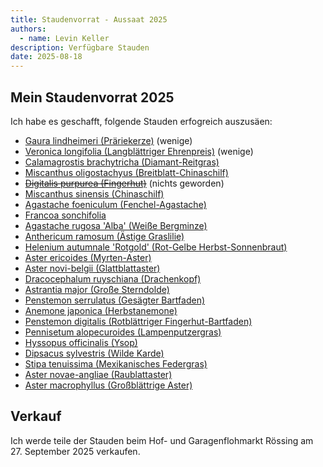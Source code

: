 ```yaml
---
title: Staudenvorrat - Aussaat 2025
authors:
  - name: Levin Keller
description: Verfügbare Stauden
date: 2025-08-18
---
```


## Mein Staudenvorrat 2025

Ich habe es geschafft, folgende Stauden erfogreich auszusäen:

- [Gaura lindheimeri (Präriekerze)](/de/garden/plants/gaura-lindheimeri) (wenige)
- [Veronica longifolia (Langblättriger Ehrenpreis)](/de/garden/plants/veronica-longifolia) (wenige)
- [Calamagrostis brachytricha (Diamant-Reitgras)](/de/garden/plants/calamagrostis-brachytricha)
- [Miscanthus oligostachyus (Breitblatt-Chinaschilf)](/de/garden/plants/miscanthus-oligostachyus)
- ~~[Digitalis purpurea (Fingerhut)](/de/garden/plants/digitalis-purpurea)~~ (nichts geworden)
- [Miscanthus sinensis (Chinaschilf)](/de/garden/plants/miscanthus-sinensis)
- [Agastache foeniculum (Fenchel-Agastache)](/de/garden/plants/agastache-foeniculum)
- [Francoa sonchifolia](/de/garden/plants/francoa-sonchifolia)
- [Agastache rugosa 'Alba' (Weiße Bergminze)](/de/garden/plants/agastache-rugosa-alba)
- [Anthericum ramosum (Ästige Graslilie)](/de/garden/plants/anthericum-ramosum)
- [Helenium autumnale 'Rotgold' (Rot-Gelbe Herbst-Sonnenbraut)](/de/garden/plants/helenium-autumnale-rotgold-hybriden)
- [Aster ericoides (Myrten-Aster)](/de/garden/plants/aster-ericoides)
- [Aster novi-belgii (Glattblattaster)](/de/garden/plants/aster-novi-belgii)
- [Dracocephalum ruyschiana (Drachenkopf)](/de/garden/plants/dracocephalum-ruyschiana)
- [Astrantia major (Große Sterndolde)](/de/garden/plants/astrantia-major)
- [Penstemon serrulatus (Gesägter Bartfaden)](/de/garden/plants/penstemon-serrulatus)
- [Anemone japonica (Herbstanemone)](/de/garden/plants/anemone-japonica)
- [Penstemon digitalis (Rotblättriger Fingerhut-Bartfaden)](/de/garden/plants/penstemon-digitalis-husker-red)
- [Pennisetum alopecuroides (Lampenputzergras)](/de/garden/plants/pennisetum-alopecuroides)
- [Hyssopus officinalis (Ysop)](/de/garden/plants/hyssopus-officinale)
- [Dipsacus sylvestris (Wilde Karde)](/de/garden/plants/dipsacus-sylvestris)
- [Stipa tenuissima (Mexikanisches Federgras)](/de/garden/plants/stipa-tenuissima)
- [Aster novae-angliae (Raublattaster)](/de/garden/plants/aster-novae-angliae)
- [Aster macrophyllus (Großblättrige Aster)](/de/garden/plants/aster-macrophyllus)

## Verkauf

Ich werde teile der Stauden beim Hof- und Garagenflohmarkt Rössing am 27.
September 2025 verkaufen.
